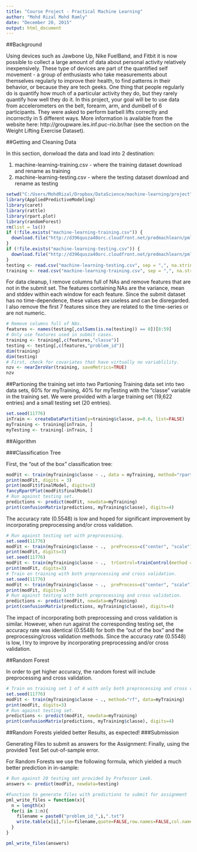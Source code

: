 ```yaml
---
title: "Course Project - Practical Machine Learning"
author: "Mohd Rizal Mohd Ramly"
date: "December 20, 2015"
output: html_document
---
```


##Background

Using devices such as Jawbone Up, Nike FuelBand, and Fitbit it is now possible to collect a large amount of data about personal activity relatively inexpensively. These type of devices are part of the quantified self movement - a group of enthusiasts who take measurements about themselves regularly to improve their health, to find patterns in their behavior, or because they are tech geeks. One thing that people regularly do is quantify how much of a particular activity they do, but they rarely quantify how well they do it. In this project, your goal will be to use data from accelerometers on the belt, forearm, arm, and dumbell of 6 participants. They were asked to perform barbell lifts correctly and incorrectly in 5 different ways. More information is available from the website here: http://groupware.les.inf.puc-rio.br/har (see the section on the Weight Lifting Exercise Dataset). 

##Getting and Cleaning Data

In this section, donwload the data and load into 2 destination:

(1) machine-learning-training.csv - where the training dataset download and rename as training
(2) machine-learning-testing.csv - where the testing dataset download and rename as testing

```r
setwd("C:/Users/MohdRizal/Dropbox/DataScience/machine-learning/project")
library(AppliedPredictiveModeling)
library(caret)
library(rattle)
library(rpart.plot)
library(randomForest)
rm(list = ls())
if (!file.exists("machine-learning-training.csv")) {
  download.file("http://d396qusza40orc.cloudfront.net/predmachlearn/pml-training.csv", destfile = "machine-learning-training.csv")
}
if (!file.exists("machine-learning-testing.csv")) {
  download.file("http://d396qusza40orc.cloudfront.net/predmachlearn/pml-testing.csv", destfile = "machine-learning-testing.csv")
}
testing <- read.csv("machine-learning-testing.csv", sep = ",", na.strings = c("", "NA"))
training <- read.csv("machine-learning-training.csv", sep = ",", na.strings = c("", "NA"))
```

For data cleanup, I remove columns full of NAs and remove features that are not in the submit set. The features containing NAs are the variance, mean and stddev within each window for each feature. Since the submit dataset has no time-dependence, these values are useless and can be disregarded. I also remove the first 7 features since they are related to the time-series or are not numeric.

```r
# Remove columns full of NAs.
features <- names(testing[,colSums(is.na(testing)) == 0])[8:59]
# Only use features used in submit cases.
training <- training[,c(features,"classe")]
testing <- testing[,c(features,"problem_id")]
dim(training)
dim(testing)
# First, check for covariates that have virtually no variablility.
nzv <- nearZeroVar(training, saveMetrics=TRUE)
nzv
```

##Partioning the training set into two
Partioning Training data set into two data sets, 60% for myTraining, 40% for myTesting with the "classe" variable in the training set.
We were provided with a large training set (19,622 entries) and a small testing set (20 entries). 
```r
set.seed(11776)
inTrain <- createDataPartition(y=training$classe, p=0.6, list=FALSE)
myTraining <- training[inTrain, ] 
myTesting <- training[-inTrain, ]
```

##Algorithm

###Classification Tree

First, the "out of the box" classification tree:

```r
modFit <- train(myTraining$classe ~ ., data = myTraining, method="rpart")
print(modFit, digits = 3)
print(modFit$finalModel, digits=3)
fancyRpartPlot(modFit$finalModel)
# Run against testing set.
predictions <- predict(modFit, newdata=myTraining)
print(confusionMatrix(predictions, myTraining$classe), digits=4)
```

The accuracy rate (0.5548) is low and hoped for significant improvement by incorporating preprocessing and/or cross validation.

```r
# Run against testing set with preprocessing.
set.seed(11776)
modFit <- train(myTraining$classe ~ .,  preProcess=c("center", "scale"), data = myTraining, method="rpart")
print(modFit, digits=3)
set.seed(11776)
modFit <- train(myTraining$classe ~ .,  trControl=trainControl(method = "cv", number = 4), data = myTraining, method="rpart")
print(modFit, digits=3)
# Train on training with both preprocessing and cross validation.
set.seed(11776)
modFit <- train(myTraining$classe ~ .,  preProcess=c("center", "scale"), trControl=trainControl(method = "cv", number = 4), data = myTraining, method="rpart")
print(modFit, digits=3)
# Run against testing with both preprocessing and cross validation.
predictions <- predict(modFit, newdata=myTraining)
print(confusionMatrix(predictions, myTraining$classe), digits=4)
```

The impact of incorporating both preprocessing and cross validation is similar. However, when run against the corresponding testing set, the accuracy rate was identical (0.5548) for both the "out of the box" and the preprocessing/cross validation methods.
Since the accuracy rate (0.5548) is low, I try to improve by incorporating preprocessing and/or cross validation.

##Random Forest

In order to get higher accuracy, the random forest will include preprocessing and cross validation.
```r
# Train on training set 1 of 4 with only both preprocessing and cross validation.
set.seed(11776)
modFit <- train(myTraining$classe ~ ., method="rf", data=myTraining)
print(modFit, digits=3)
# Run against testing set.
predictions <- predict(modFit, newdata=myTraining)
print(confusionMatrix(predictions, myTraining$classe), digits=4)
```

##Random Forests yielded better Results, as expected!
###Submission

Generating Files to submit as answers for the Assignment: Finally, using the provided Test Set out-of-sample error.

For Random Forests we use the following formula, which yielded a much better prediction in in-sample:

```r
# Run against 20 testing set provided by Professor Leek.
answers <- predict(modFit, newdata=testing)

#Function to generate files with predictions to submit for assignment
pml_write_files = function(x){
  n = length(x)
  for(i in 1:n){
    filename = paste0("problem_id_",i,".txt")
    write.table(x[i],file=filename,quote=FALSE,row.names=FALSE,col.names=FALSE)
  }
}

pml_write_files(answers)
```
